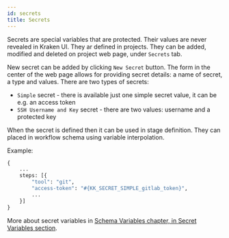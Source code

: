 ```yaml
---
id: secrets
title: Secrets
---
```




Secrets are special variables that are protected. Their values are
never revealed in Kraken UI. They ar defined in projects. They can be
added, modified and deleted on project web page, under `Secrets` tab.

<Screen img="screen-secrets.png" />

New secret can be added by clicking `New Secret` button. The form in
the center of the web page allows for providing secret details: a name
of secret, a type and values. There are two types of secrets:

- `Simple` secret - there is available just one simple secret value,
  it can be e.g. an access token
- `SSH Username and Key` secret - there are two values: username and a
  protected key

When the secret is defined then it can be used in stage
definition. They can placed in workflow schema using variable
interpolation.

Example:

```python
{
    ...
    steps: [{
        "tool": "git",
        "access-token": "#{KK_SECRET_SIMPLE_gitlab_token}",
        ...
    }]
}
```

More about secret variables in
[Schema Variables chapter, in Secret Variables section](schema-vars#secret-variables).
